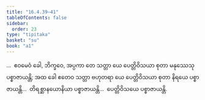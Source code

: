 ```yaml
---
title: "16.4.39–41"
tableOfContents: false
sidebar:
  order: 23
type: "tipitaka"
basket: "su"
book: "a1"
---
```



<DynamicBreadcrumb />

<Division number="360–362" book="a1" e="ch" v="15">

<Paragraph number="435" book="a1">
…  ဧဝမေဝံ ခေါ, ဘိက္ခဝေ, အပ္ပကာ တေ သတ္တာ ယေ ပေတ္တိဝိသယာ စုတာ မနုဿေသု ပစ္စာဇာယန္တိ; အထ ခေါ ဧတေဝ သတ္တာ ဗဟုတရာ ယေ ပေတ္တိဝိသယာ စုတာ နိရယေ ပစ္စာဇာယန္တိ…  တိရစ္ဆာနယောနိယာ ပစ္စာဇာယန္တိ…  ပေတ္တိဝိသယေ ပစ္စာဇာယန္တိ.
</Paragraph>
</Division>